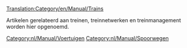 [[Translation:Category/en/Manual/Trains]]

{{nl/Artikel principaal}}

Artikelen gerelateerd aan treinen, treinnetwerken en treinmanagement worden hier opgenoemd.

[[Category:nl/Manual/Voertuigen]]
[[Category:nl/Manual/Spoorwegen]]